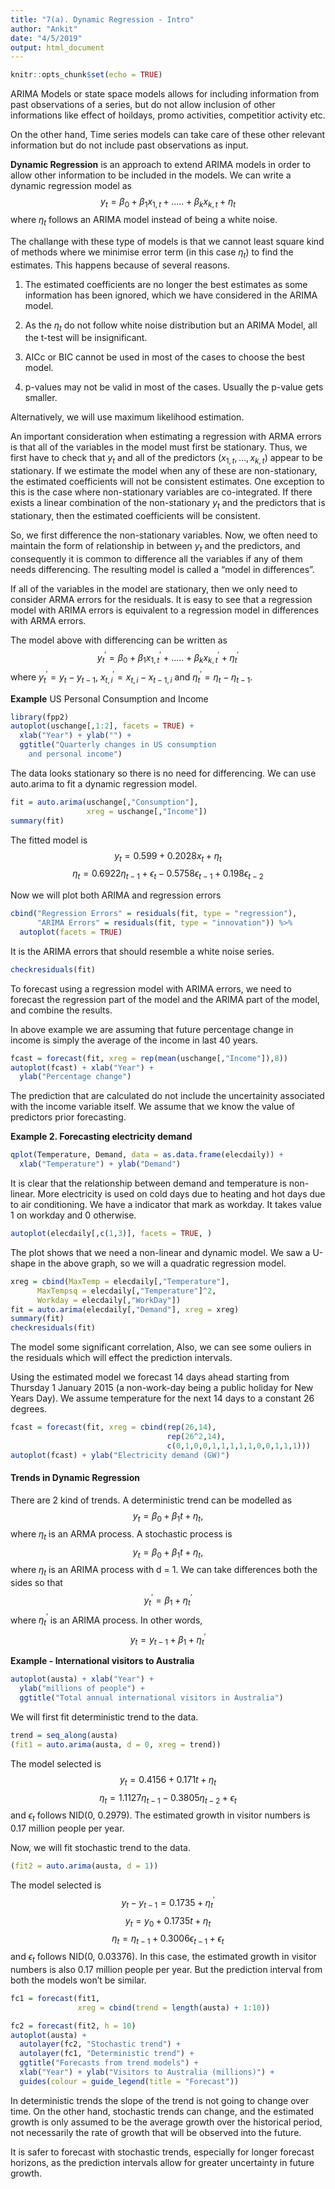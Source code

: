 ```yaml
---
title: "7(a). Dynamic Regression - Intro"
author: "Ankit"
date: "4/5/2019"
output: html_document
---
```


```r
knitr::opts_chunk$set(echo = TRUE)
```

ARIMA Models or state space models allows for including information from past observations of a series, but do not allow inclusion of other informations like effect of hoildays, promo activities, competitior activity etc. 

On the other hand, Time series models can take care of these other relevant information but do not include past observations as input.

**Dynamic Regression** is an approach to extend ARIMA models in order to allow other information to be included in the models.
We can write a dynamic regression model as 
$$y_t = \beta_0 + \beta_1 x_{1,t} +.....+ \beta_kx_{k,t} + \eta_t$$
where $\eta_t$ follows an ARIMA model instead of being a white noise.

The challange with these type of models is that we cannot least square kind of methods where we minimise error term (in this case $\eta_t$) to find the estimates. This happens because of several reasons.

1. The estimated coefficients are no longer the best estimates as some information has been ignored, which we have considered in the ARIMA model.

2. As the $\eta_t$ do not follow white noise distribution but an ARIMA Model, all the t-test will be insignificant.

3. AICc or BIC cannot be used in most of the cases to choose the best model.

4. p-values may not be valid in most of the cases. Usually the p-value gets smaller.

Alternatively, we will use maximum likelihood estimation.

An important consideration when estimating a regression with ARMA errors is that all of the variables in the model must first be stationary. Thus, we first have to check that $y_t$ and all of the predictors $(x_{1,t},…, x_{k,t})$ appear to be stationary. If we estimate the model when any of these are non-stationary, the estimated coefficients will not be consistent estimates.  One exception to this is the case where non-stationary variables are co-integrated. If there exists a linear combination of the non-stationary $y_t$ and the predictors that is stationary, then the estimated coefficients will be consistent.

So, we first difference the non-stationary variables. Now, we often need to maintain the form of relationship in between $y_t$ and the predictors, and consequently it is common to difference all the variables if any of them needs differencing. The resulting model is called a "model in differences". 

If all of the variables in the model are stationary, then we only need to consider ARMA errors for the residuals. It is easy to see that a regression model with ARIMA errors is equivalent to a regression model in differences with ARMA errors.

The model above with differencing can be written as
$$y_{t}^{'} = \beta_0 + \beta_1 x_{1,t}^{'} +.....+ \beta_kx_{k,t}^{'} + \eta_{t}^{'}$$
where $y_{t}^{'} =  y_{t} - y_{t-1}$, $x_{t,i}^{'} =  x_{t,i} - x_{t-1,i}$ and $\eta_{t}^{'} = \eta_t - \eta_{t-1}$.

**Example**
US Personal Consumption and Income
```r
library(fpp2)
autoplot(uschange[,1:2], facets = TRUE) +
  xlab("Year") + ylab("") +
  ggtitle("Quarterly changes in US consumption
    and personal income")
```

The data looks stationary so there is no need for differencing. We can use auto.arima to fit a dynamic regression model.
```r
fit = auto.arima(uschange[,"Consumption"],
                 xreg = uschange[,"Income"])
summary(fit)
```
The fitted model is 
$$y_t = 0.599 + 0.2028x_t + \eta_t$$
$$\eta_t = 0.6922\eta_{t-1} + \epsilon_t - 0.5758 \epsilon_{t-1} + 0.198 \epsilon_{t-2}$$

Now we will plot both ARIMA and regression errors
```r
cbind("Regression Errors" = residuals(fit, type = "regression"),
      "ARIMA Errors" = residuals(fit, type = "innovation")) %>% 
  autoplot(facets = TRUE)
```

It is the ARIMA errors that should resemble a white noise series.
```r
checkresiduals(fit)
```

To forecast using a regression model with ARIMA errors, we need to forecast the regression part of the model and the ARIMA part of the model, and combine the results.

In above example we are assuming that future percentage change in income is simply the average of the income in last 40 years.
```r
fcast = forecast(fit, xreg = rep(mean(uschange[,"Income"]),8))
autoplot(fcast) + xlab("Year") +
  ylab("Percentage change")
```

The prediction that are calculated do not include the uncertainity associated with the income variable itself. We assume that we know the value of predictors prior forecasting.

**Example 2. Forecasting electricity demand**
```r
qplot(Temperature, Demand, data = as.data.frame(elecdaily)) +
  xlab("Temperature") + ylab("Demand")
```

It is clear that the relationship between demand and temperature is non-linear. More electricity is used on cold days due to heating and hot days due to air conditioning.
We have a indicator that mark as workday. It takes value 1 on workday and 0 otherwise.
```r
autoplot(elecdaily[,c(1,3)], facets = TRUE, )
```


The plot shows that we need a non-linear and dynamic model. We saw a U-shape in the above graph, so we will a quadratic regression model.

```r
xreg = cbind(MaxTemp = elecdaily[,"Temperature"],
      MaxTempsq = elecdaily[,"Temperature"]^2,
      Workday = elecdaily[,"WorkDay"])
fit = auto.arima(elecdaily[,"Demand"], xreg = xreg)
summary(fit)
checkresiduals(fit)
```

The model some significant correlation, Also, we can see some ouliers in the residuals which will effect the prediction intervals.

Using the estimated model we forecast 14 days ahead starting from Thursday 1 January 2015 (a non-work-day being a public holiday for New Years Day). We assume temperature for the next 14 days to a constant 26 degrees.
```r
fcast = forecast(fit, xreg = cbind(rep(26,14),
                                   rep(26^2,14),
                                   c(0,1,0,0,1,1,1,1,1,0,0,1,1,1)))
autoplot(fcast) + ylab("Electricity demand (GW)")
```

#### Trends in Dynamic Regression
There are 2 kind of trends. A deterministic trend can be modelled as
$$y_t = \beta_0 + \beta_1t + \eta_t,$$
where $\eta_t$ is an ARMA process. A stochastic process is 
$$y_t = \beta_0 + \beta_1t + \eta_t,$$
where $\eta_t$ is an ARIMA process with d = 1. We can take differences both the sides so that 
$$y_{t}^{'} = \beta_1 + \eta_{t}^{'}$$
where $\eta_{t}^{'}$ is an ARIMA process. In other words,
$$y_t = y_{t-1} + \beta_1 + \eta_{t}^{'}$$

**Example - International visitors to Australia**
```r
autoplot(austa) + xlab("Year") +
  ylab("millions of people") +
  ggtitle("Total annual international visitors in Australia")
```

We will first fit deterministic trend to the data.
```r
trend = seq_along(austa) 
(fit1 = auto.arima(austa, d = 0, xreg = trend))
```

The model selected is 
$$y_t = 0.4156 + 0.171t + \eta_t$$
$$\eta_t = 1.1127 \eta_{t-1} - 0.3805 \eta_{t-2} + \epsilon_t $$
and $\epsilon_t$ follows NID(0, 0.2979).
The estimated growth in visitor numbers is 0.17 million people per year.

Now, we will fit stochastic trend to the data.
```r
(fit2 = auto.arima(austa, d = 1))
```
The model selected is 
$$y_t -y_{t-1} = 0.1735 + \eta_{t}^{'}$$
$$y_t = y_0 + 0.1735t + \eta_t$$
$$\eta_t = \eta_{t-1} + 0.3006 \epsilon_{t-1} + \epsilon_t$$
and $\epsilon_t$ follows NID(0, 0.03376).
In this case, the estimated growth in visitor numbers is also 0.17 million people per year. But the prediction interval from both the models won't be similar.
```r
fc1 = forecast(fit1,
               xreg = cbind(trend = length(austa) + 1:10))

fc2 = forecast(fit2, h = 10)
autoplot(austa) +
  autolayer(fc2, "Stochastic trend") +
  autolayer(fc1, "Deterministic trend") +
  ggtitle("Forecasts from trend models") +
  xlab("Year") + ylab("Visitors to Australia (millions)") +
  guides(colour = guide_legend(title = "Forecast"))
```

In deterministic trends the slope of the trend is not going to change over time. On the other hand, stochastic trends can change, and the estimated growth is only assumed to be the average growth over the historical period, not necessarily the rate of growth that will be observed into the future. 

It is safer to forecast with stochastic trends, especially for longer forecast horizons, as the prediction intervals allow for greater uncertainty in future growth.